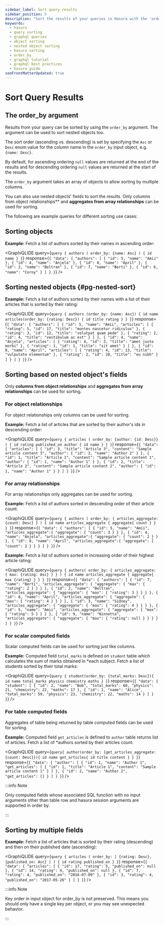 ```yaml
---
sidebar_label: Sort query results
sidebar_position: 5
description: "Sort the results of your queries in Hasura with the 'order_by' argument. Learn how to sort objects, nested objects, and based on nested object's fields."
keywords:
  - hasura
  - query sorting
  - graphql queries
  - object sorting
  - nested object sorting
  - hasura sorting
  - order_by
  - graphql tutorial
  - graphql best practices
  - hasura guide
seoFrontMatterUpdated: true
---
```



# Sort Query Results

## The **order_by** argument

Results from your query can be sorted by using the `order_by` argument. The argument can be used to sort nested objects
too.

The sort order (ascending vs. descending) is set by specifying the `Asc` or `Desc` enum value for the column name in the
`order_by` input object, e.g. `{name: Desc}`.

By default, for ascending ordering `null` values are returned at the end of the results and for descending ordering
`null` values are returned at the start of the results.

The `order_by` argument takes an array of objects to allow sorting by multiple columns.

You can also use nested objects' fields to sort the results. Only columns from object relationships** and **aggregates
from array relationships** can be used for sorting.

The following are example queries for different sorting use cases:

## Sorting objects

**Example:** Fetch a list of authors sorted by their names in ascending order:

<GraphiQLIDE
  query={`query {
  authors (
    order_by: {name: Asc}
  ) {
    id
    name
  }
}`}
  response={`{
  "data": {
    "authors": [
      {
        "id": 5,
        "name": "Amii"
      },
      {
        "id": 4,
        "name": "Anjela"
      },
      {
        "id": 8,
        "name": "April"
      },
      {
        "id": 2,
        "name": "Beltran"
      },
      {
        "id": 7,
        "name": "Berti"
      },
      {
        "id": 6,
        "name": "Corny"
      }
    ]
  }
}`}
/>

## Sorting nested objects {#pg-nested-sort}

**Example:** Fetch a list of authors sorted by their names with a list of their articles that is sorted by their rating:

<GraphiQLIDE
  query={`query {
  authors (order_by: {name: Asc}) {
    id
    name
    articles(order_by: {rating: Desc}) {
      id
      title
      rating
    }
  }
}`}
  response={`{
  "data": {
    "authors": [
      {
        "id": 5,
        "name": "Amii",
        "articles": [
          {
            "rating": 5,
            "id": 17,
            "title": "montes nascetur ridiculus"
          },
          {
            "rating": 3,
            "id": 12,
            "title": "volutpat quam pede"
          },
          {
            "rating": 2,
            "id": 4,
            "title": "vestibulum ac est"
          }
        ]
      },
      {
        "id": 4,
        "name": "Anjela",
        "articles": [
          {
            "rating": 4,
            "id": 3,
            "title": "amet justo morbi"
          },
          {
            "rating": 1,
            "id": 1,
            "title": "sit amet"
          }
        ]
      },
      {
        "id": 8,
        "name": "April",
        "articles": [
          {
            "rating": 4,
            "id": 13,
            "title": "vulputate elementum"
          },
          {
            "rating": 2,
            "id": 20,
            "title": "eu nibh"
          }
        ]
      }
    ]
  }
}`}
/>

## Sorting based on nested object's fields

Only **columns from object relationships** and **aggregates from array relationships** can be used for sorting.

### For object relationships

For object relationships only columns can be used for sorting.

**Example:** Fetch a list of articles that are sorted by their author's ids in descending order:

<GraphiQLIDE
  query={`query {
  articles (
    order_by: {author: {id: Desc}}
  ) {
    id
    rating
    published_on
    author {
      id
      name
    }
  }
}`}
  response={`{
  "data": {
    "articles": [
      {
        "id": 3,
        "title": "Article 3",
        "content": "Sample article content 3",
        "author": {
          "id": 2,
          "name": "Author 2"
        }
      },
      {
        "id": 1,
        "title": "Article 1",
        "content": "Sample article content 1",
        "author": {
          "id": 1,
          "name": "Author 1"
        }
      },
      {
        "id": 2,
        "title": "Article 2",
        "content": "Sample article content 2",
        "author": {
          "id": 1,
          "name": "Author 1"
        }
      }
    ]
  }
}`}
/>

### For array relationships

For array relationships only aggregates can be used for sorting.

**Example:** Fetch a list of authors sorted in descending order of their article count:

<GraphiQLIDE
  query={`query {
  authors (
    order_by: {
      articles_aggregate: {count: Desc}
    }
  ) {
    id
    name
    articles_aggregate {
      aggregate{
        count
      }
    }
  }
}`}
  response={`{
  "data": {
    "authors": [
      {
        "id": 5,
        "name": "Amii",
        "articles_aggregate":{
          "aggregate": {
            "count": 3
          }
        }
      },
      {
        "id": 4,
        "name": "Anjela",
        "articles_aggregate":{
          "aggregate": {
            "count": 2
          }
        }
      },
      {
        "id": 8,
        "name": "April",
        "articles_aggregate":{
          "aggregate": {
            "count": 2
          }
        }
      }
    ]
  }
}`}
/>

**Example:** Fetch a list of authors sorted in increasing order of their highest article rating:

<GraphiQLIDE
  query={`query {
  authors(
    order_by: {
      articles_aggregate: {
        max: {rating: Asc}
      }
    }
  ) {
    id
    name
    articles_aggregate {
      aggregate{
        max {rating}
      }
    }
  }
}`}
  response={`{
  "data": {
    "authors": [
      {
        "id": 7,
        "name": "Berti",
        "articles_aggregate": {
          "aggregate": {
            "max": {
              "rating": 2
            }
          }
        }
      },
      {
        "id": 2,
        "name": "Beltran",
        "articles_aggregate": {
          "aggregate": {
            "max": {
              "rating": 3
            }
          }
        }
      },
      {
        "id": 8,
        "name": "April",
        "articles_aggregate": {
          "aggregate": {
            "max": {
              "rating": 4
            }
          }
        }
      },
      {
        "id": 3,
        "name": "Sidney",
        "articles_aggregate": {
          "aggregate": {
            "max": {
              "rating": 4
            }
          }
        }
      },
      {
        "id": 5,
        "name": "Amii",
        "articles_aggregate": {
          "aggregate": {
            "max": {
              "rating": 5
            }
          }
        }
      },
      {
        "id": 9,
        "name": "Ninnetta",
        "articles_aggregate": {
          "aggregate": {
            "max": {
              "rating": null
            }
          }
        }
      }
    ]
  }
}`}
/>

### For scalar computed fields

Scalar computed fields can be used for sorting just like columns.

**Example:** Computed field `total_marks` is defined on `student` table which calculates the sum of marks obtained in
\*each subject. Fetch a list of students sorted by their total marks:

<GraphiQLIDE
  query={`query {
  student(order_by: {total_marks: Desc}){
    id
    name
    total_marks
    physics
    chemistry
    maths
  }
}`}
  response={`{
  "data": {
    "student": [
      {
        "id": 2,
        "name": "Bob",
        "total_marks": 60,
        "physics": 21,
        "chemistry": 22,
        "maths": 17
      },
      {
        "id": 1,
        "name": "Alice",
        "total_marks": 59,
        "physics": 23,
        "chemistry": 22,
        "maths": 14
      }
    ]
  }
}`}
/>

### For table computed fields

Aggregates of table being returned by table computed fields can be used for sorting.

**Example:** Computed field `get_articles` is defined to `author` table returns list of articles. Fetch a list of
\*authors sorted by their articles count.

<GraphiQLIDE
  query={`query{
  author(order_by: {get_articles_aggregate: {count: Desc}}){
    id
    name
    get_articles{
      id
      title
      content
    }
  }
}`}
  response={`{
  "data": {
    "author": [
      {
        "id": 1,
        "name": "Author 1",
        "get_articles": [
          {
            "id": 1,
            "title": "Article 1",
            "content": "Sample article content 1"
          }
        ]
      },
      {
        "id": 2,
        "name": "Author 2",
        "get_articles": []
      }
    ]
  }
}`}
/>

:::info Note

Only computed fields whose associated SQL function with no input arguments other than table row and hasura session
arguments are supported in order by.

:::

## Sorting by multiple fields

**Example:** Fetch a list of articles that is sorted by their rating (descending) and then on their published date
(ascending):

<GraphiQLIDE
  query={`query {
  articles (
    order_by: [
      {rating: Desc},
      {published_on: Asc}
    ]
  ) {
    id
    rating
    published_on
  }
}`}
  response={`{
  "data": {
    "articles": [
      {
        "id": 17,
        "rating": 5,
        "published_on": null
      },
      {
        "id": 14,
        "rating": 4,
        "published_on": null
      },
      {
        "id": 7,
        "rating": 4,
        "published_on": "2016-07-09"
      },
      {
        "id": 3,
        "rating": 4,
        "published_on": "2017-05-26"
      }
    ]
  }
}`}
/>

:::info Note

Key order in input object for order_by is not preserved. This means you should only have a single key per object, or you
may see unexpected behavior.

:::

